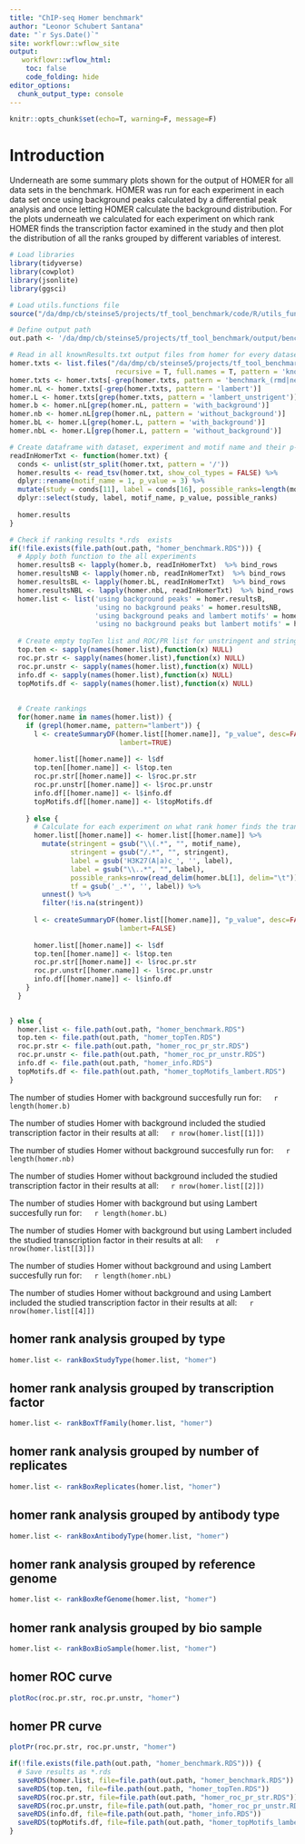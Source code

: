 ```yaml
---
title: "ChIP-seq Homer benchmark"
author: "Leonor Schubert Santana"
date: "`r Sys.Date()`" 
site: workflowr::wflow_site
output:
   workflowr::wflow_html:
    toc: false
    code_folding: hide
editor_options:
  chunk_output_type: console
---
```


```r
knitr::opts_chunk$set(echo=T, warning=F, message=F)
```

# Introduction

Underneath are some summary plots shown for the output of HOMER for all data sets in the benchmark. HOMER was run for each experiment in each data set once using background peaks calculated by a differential peak analysis and once letting HOMER calculate the background distribution. For the plots underneath we calculated for each experiment on which rank HOMER finds the transcription factor examined in the study and then plot the distribution of all the ranks grouped by different variables of interest.

```r
# Load libraries
library(tidyverse)
library(cowplot)
library(jsonlite)
library(ggsci)

# Load utils.functions file
source("/da/dmp/cb/steinse5/projects/tf_tool_benchmark/code/R/utils_functions.R")

# Define output path
out.path <- '/da/dmp/cb/steinse5/projects/tf_tool_benchmark/output/benchmark_data/chipseq/homer2/'

# Read in all knownResults.txt output files from homer for every dataset
homer.txts <- list.files("/da/dmp/cb/steinse5/projects/tf_tool_benchmark/data/chipseq/",
                          recursive = T, full.names = T, pattern = 'knownResults.txt')
homer.txts <- homer.txts[-grep(homer.txts, pattern = 'benchmark_(rmd|neutral)_bg')]
homer.nL <- homer.txts[-grep(homer.txts, pattern = 'lambert')]
homer.L <- homer.txts[grep(homer.txts, pattern = 'lambert_unstrigent')]
homer.b <- homer.nL[grep(homer.nL, pattern = 'with_background')]
homer.nb <- homer.nL[grep(homer.nL, pattern = 'without_background')]
homer.bL <- homer.L[grep(homer.L, pattern = 'with_background')]
homer.nbL <- homer.L[grep(homer.L, pattern = 'without_background')]

# Create dataframe with dataset, experiment and motif name and their p-value
readInHomerTxt <- function(homer.txt) {
  conds <- unlist(str_split(homer.txt, pattern = '/'))
  homer.results <- read_tsv(homer.txt, show_col_types = FALSE) %>%
  dplyr::rename(motif_name = 1, p_value = 3) %>%
  mutate(study = conds[11], label = conds[16], possible_ranks=length(motif_name)) %>%
  dplyr::select(study, label, motif_name, p_value, possible_ranks)
 
  homer.results
} 

# Check if ranking results *.rds  exists
if(!file.exists(file.path(out.path, "homer_benchmark.RDS"))) {
  # Apply both function to the all experiments
  homer.resultsB <- lapply(homer.b, readInHomerTxt)  %>% bind_rows
  homer.resultsNB <- lapply(homer.nb, readInHomerTxt)  %>% bind_rows
  homer.resultsBL <- lapply(homer.bL, readInHomerTxt)  %>% bind_rows
  homer.resultsNBL <- lapply(homer.nbL, readInHomerTxt)  %>% bind_rows
  homer.list <- list('using background peaks' = homer.resultsB, 
                     'using no background peaks' = homer.resultsNB,
                     'using background peaks and lambert motifs' = homer.resultsBL,
                     'using no background peaks but lambert motifs' = homer.resultsNBL)
  
  # Create empty topTen list and ROC/PR list for unstringent and stringent and info
  top.ten <- sapply(names(homer.list),function(x) NULL)
  roc.pr.str <- sapply(names(homer.list),function(x) NULL)
  roc.pr.unstr <- sapply(names(homer.list),function(x) NULL)
  info.df <- sapply(names(homer.list),function(x) NULL)
  topMotifs.df <- sapply(names(homer.list),function(x) NULL)
  
  
  # Create rankings 
  for(homer.name in names(homer.list)) {
    if (grepl(homer.name, pattern="lambert")) {
      l <- createSummaryDF(homer.list[[homer.name]], "p_value", desc=FALSE, 
                           lambert=TRUE)
      
      homer.list[[homer.name]] <- l$df
      top.ten[[homer.name]] <- l$top.ten
      roc.pr.str[[homer.name]] <- l$roc.pr.str
      roc.pr.unstr[[homer.name]] <- l$roc.pr.unstr
      info.df[[homer.name]] <- l$info.df
      topMotifs.df[[homer.name]] <- l$topMotifs.df
      
    } else {
      # Calculate for each experiment on what rank homer finds the transcription factor examined in the study
      homer.list[[homer.name]] <- homer.list[[homer.name]] %>%
        mutate(stringent = gsub("\\(.*", "", motif_name),
               stringent = gsub("/.*", "", stringent),
               label = gsub('H3K27(A|a)c_', '', label),
               label = gsub("\\..*", "", label),
               possible_ranks=nrow(read_delim(homer.bL[1], delim="\t")),
               tf = gsub('_.*', '', label)) %>%
        unnest() %>%
        filter(!is.na(stringent))
      
      l <- createSummaryDF(homer.list[[homer.name]], "p_value", desc=FALSE, 
                           lambert=FALSE)
      
      homer.list[[homer.name]] <- l$df
      top.ten[[homer.name]] <- l$top.ten
      roc.pr.str[[homer.name]] <- l$roc.pr.str
      roc.pr.unstr[[homer.name]] <- l$roc.pr.unstr
      info.df[[homer.name]] <- l$info.df
    }
  }

  
} else {
  homer.list <- file.path(out.path, "homer_benchmark.RDS")
  top.ten <- file.path(out.path, "homer_topTen.RDS")
  roc.pr.str <- file.path(out.path, "homer_roc_pr_str.RDS")
  roc.pr.unstr <- file.path(out.path, "homer_roc_pr_unstr.RDS")
  info.df <- file.path(out.path, "homer_info.RDS")
  topMotifs.df <- file.path(out.path, "homer_topMotifs_lambert.RDS")
}


```

The number of studies Homer with background succesfully run for: &emsp; `r length(homer.b)` \

The number of studies Homer with background included the studied transcription factor in their results at all: &emsp; `r nrow(homer.list[[1]])`

The number of studies Homer without background succesfully run for: &emsp; `r length(homer.nb)` \

The number of studies Homer without background included the studied transcription factor in their results at all: &emsp; `r nrow(homer.list[[2]])`

The number of studies Homer with background but using Lambert succesfully run for: &emsp; `r length(homer.bL)` \

The number of studies Homer with background but using Lambert included the studied transcription factor in their results at all: &emsp; `r nrow(homer.list[[3]])`

The number of studies Homer without background and using Lambert succesfully run for: &emsp; `r length(homer.nbL)` \

The number of studies Homer without background and using Lambert included the studied transcription factor in their results at all: &emsp; `r nrow(homer.list[[4]])`

## homer rank analysis grouped by type {.tabset}

```r
homer.list <- rankBoxStudyType(homer.list, "homer")
```

## homer rank analysis grouped by transcription factor {.tabset}

```r
homer.list <- rankBoxTfFamily(homer.list, "homer")
```

## homer rank analysis grouped by number of replicates {.tabset}

```r
homer.list <- rankBoxReplicates(homer.list, "homer")
```

## homer rank analysis grouped by antibody type {.tabset}

```r
homer.list <- rankBoxAntibodyType(homer.list, "homer")
```

## homer rank analysis grouped by reference genome {.tabset}

```r
homer.list <- rankBoxRefGenome(homer.list, "homer")
```

## homer rank analysis grouped by bio sample {.tabset}

```r
homer.list <- rankBoxBioSample(homer.list, "homer")
```

## homer ROC curve {.tabset}

```r
plotRoc(roc.pr.str, roc.pr.unstr, "homer")
```

## homer PR curve {.tabset}

```r
plotPr(roc.pr.str, roc.pr.unstr, "homer")
```

```r
if(!file.exists(file.path(out.path, "homer_benchmark.RDS"))) {
  # Save results as *.rds
  saveRDS(homer.list, file=file.path(out.path, "homer_benchmark.RDS"))
  saveRDS(top.ten, file=file.path(out.path, "homer_topTen.RDS"))
  saveRDS(roc.pr.str, file=file.path(out.path, "homer_roc_pr_str.RDS"))
  saveRDS(roc.pr.unstr, file=file.path(out.path, "homer_roc_pr_unstr.RDS"))
  saveRDS(info.df, file=file.path(out.path, "homer_info.RDS"))
  saveRDS(topMotifs.df, file=file.path(out.path, "homer_topMotifs_lambert.RDS"))
}
```
